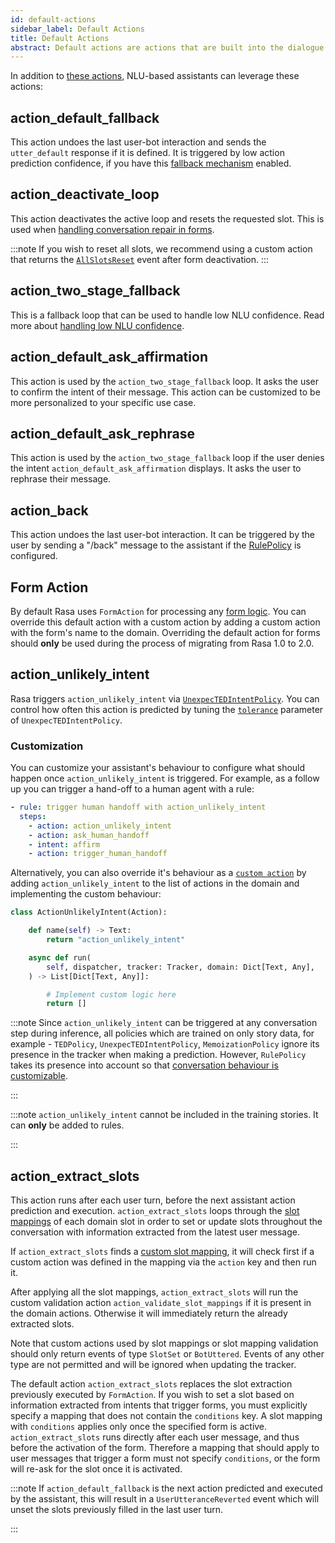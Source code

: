 ```yaml
---
id: default-actions
sidebar_label: Default Actions
title: Default Actions
abstract: Default actions are actions that are built into the dialogue manager by default. Most of these are automatically predicted based on certain conversation situations. You may want to customize these to personalize your assistant.
---
```


In addition to [these actions](../concepts/default-actions.mdx), NLU-based assistants can leverage these actions:

## action_default_fallback

This action undoes the last user-bot interaction and sends the `utter_default` response if it is defined.
It is triggered by low action prediction confidence, if you have this [fallback mechanism](../nlu-based-assistants/fallback-handoff.mdx) enabled.

## action_deactivate_loop

This action deactivates the active loop and resets the requested slot. This is used when
[handling conversation repair in forms](../nlu-based-assistants/forms.mdx#writing-stories--rules-for-conversation-repair-cases).

:::note
If you wish to reset all slots, we recommend using a custom action
that returns the [`AllSlotsReset`](https://rasa.com/docs/rasa/reference/rasa/shared/core/events#allslotsreset-objects) event after form deactivation.
:::

## action_two_stage_fallback

This is a fallback loop that can be used to handle low NLU confidence. Read more about
[handling low NLU confidence](../nlu-based-assistants/fallback-handoff.mdx#nlu-fallback).

## action_default_ask_affirmation

This action is used by the `action_two_stage_fallback` loop. It asks the user to confirm
the intent of their message. This action can be customized to be more personalized
to your specific use case.

## action_default_ask_rephrase

This action is used by the `action_two_stage_fallback` loop if the user denies the
intent `action_default_ask_affirmation` displays. It asks the user to rephrase
their message.

## action_back

This action undoes the last user-bot interaction. It can be triggered by the user
by sending a "/back" message to the assistant if the [RulePolicy](./policies.mdx#rule-policy) is configured.

## Form Action

By default Rasa uses `FormAction` for processing any
[form logic](../nlu-based-assistants/forms.mdx). You can override this default action with a custom action by
adding a custom action with the form's name to the domain.
Overriding the default action for forms should **only** be used during the process of
migrating from Rasa 1.0 to 2.0.

## action_unlikely_intent

Rasa triggers `action_unlikely_intent` via [`UnexpecTEDIntentPolicy`](../nlu-based-assistants/policies.mdx#unexpected-intent-policy).
You can control how often this action is predicted by tuning the [`tolerance`](../nlu-based-assistants/policies.mdx#unexpected-intent-policy)
parameter of `UnexpecTEDIntentPolicy`.

### Customization

You can customize your assistant's behaviour to configure what should happen once `action_unlikely_intent`
is triggered. For example, as a follow up you can trigger a hand-off to a human agent with a rule:

```yaml
- rule: trigger human handoff with action_unlikely_intent
  steps:
    - action: action_unlikely_intent
    - action: ask_human_handoff
    - intent: affirm
    - action: trigger_human_handoff
```

Alternatively, you can also override it's behaviour as a [`custom action`](../concepts/custom-actions.mdx) by
adding `action_unlikely_intent` to the list of actions in the domain and implementing the custom behaviour:

```python
class ActionUnlikelyIntent(Action):

    def name(self) -> Text:
        return "action_unlikely_intent"

    async def run(
        self, dispatcher, tracker: Tracker, domain: Dict[Text, Any],
    ) -> List[Dict[Text, Any]]:

        # Implement custom logic here
        return []
```

:::note
Since `action_unlikely_intent` can be triggered at any conversation step during inference,
all policies which are trained on only story data, for example - `TEDPolicy`, `UnexpecTEDIntentPolicy`,
`MemoizationPolicy` ignore its presence in the tracker when making a prediction. However, `RulePolicy`
takes its presence into account so that [conversation behaviour is customizable](../concepts/default-actions.mdx#customization).

:::

:::note
`action_unlikely_intent` cannot be included in the training stories. It can **only** be added to rules.

:::

## action_extract_slots

This action runs after each user turn, before the next assistant action prediction and execution.
`action_extract_slots` loops through the [slot mappings](./domain.mdx#slot-mappings) of each domain slot in order to set or update
slots throughout the conversation with information extracted from the latest user message.

If `action_extract_slots` finds a [custom slot mapping](./domain.mdx#custom-slot-mappings), it will check first if a custom action was defined in the
mapping via the `action` key and then run it.

After applying all the slot mappings, `action_extract_slots` will run the custom validation action
`action_validate_slot_mappings` if it is present in the domain actions. Otherwise it will immediately return the already
extracted slots.

Note that custom actions used by slot mappings or slot mapping validation should only return events of type `SlotSet` or
`BotUttered`. Events of any other type are not permitted and will be ignored when updating the tracker.

The default action `action_extract_slots` replaces the slot extraction previously executed by `FormAction`.
If you wish to set a slot based on information extracted from intents that trigger forms, you must explicitly specify a
mapping that does not contain the `conditions` key. A slot mapping with `conditions` applies only once the specified form is active.
`action_extract_slots` runs directly after each user message, and thus before the activation of the form.
Therefore a mapping that should apply to user messages that trigger a form must not specify `conditions`, or the form
will re-ask for the slot once it is activated.

:::note
If `action_default_fallback` is the next action predicted and executed by the assistant, this will result in a
`UserUtteranceReverted` event which will unset the slots previously filled in the last user turn.

:::
